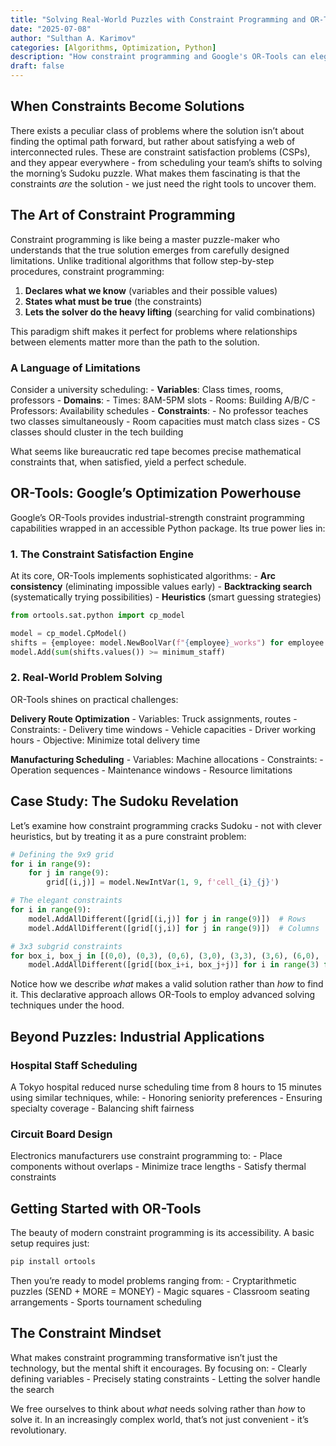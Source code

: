 ```yaml
---
title: "Solving Real-World Puzzles with Constraint Programming and OR-Tools"
date: "2025-07-08"
author: "Sulthan A. Karimov"
categories: [Algorithms, Optimization, Python]
description: "How constraint programming and Google's OR-Tools can elegantly solve complex scheduling, routing, and logic problems."
draft: false
---
```


::: {.content-visible unless-meta="draft"}

# When Constraints Become Solutions

There exists a peculiar class of problems where the solution isn't about finding the optimal path forward, but rather about satisfying a web of interconnected rules. These are constraint satisfaction problems (CSPs), and they appear everywhere - from scheduling your team's shifts to solving the morning's Sudoku puzzle. What makes them fascinating is that the constraints _are_ the solution - we just need the right tools to uncover them.

## The Art of Constraint Programming

Constraint programming is like being a master puzzle-maker who understands that the true solution emerges from carefully designed limitations. Unlike traditional algorithms that follow step-by-step procedures, constraint programming:

1. **Declares what we know** (variables and their possible values)
2. **States what must be true** (the constraints)
3. **Lets the solver do the heavy lifting** (searching for valid combinations)

This paradigm shift makes it perfect for problems where relationships between elements matter more than the path to the solution.

### A Language of Limitations

Consider a university scheduling:
- **Variables**: Class times, rooms, professors
- **Domains**: 
  - Times: 8AM-5PM slots 
  - Rooms: Building A/B/C
  - Professors: Availability schedules
- **Constraints**:
  - No professor teaches two classes simultaneously
  - Room capacities must match class sizes
  - CS classes should cluster in the tech building

What seems like bureaucratic red tape becomes precise mathematical constraints that, when satisfied, yield a perfect schedule.

## OR-Tools: Google's Optimization Powerhouse

Google's OR-Tools provides industrial-strength constraint programming capabilities wrapped in an accessible Python package. Its true power lies in:

### 1. The Constraint Satisfaction Engine
At its core, OR-Tools implements sophisticated algorithms:
- **Arc consistency** (eliminating impossible values early)
- **Backtracking search** (systematically trying possibilities)
- **Heuristics** (smart guessing strategies)

```python
from ortools.sat.python import cp_model

model = cp_model.CpModel()
shifts = {employee: model.NewBoolVar(f"{employee}_works") for employee in employees}
model.Add(sum(shifts.values()) >= minimum_staff)
```

### 2. Real-World Problem Solving
OR-Tools shines on practical challenges:

**Delivery Route Optimization**
- Variables: Truck assignments, routes
- Constraints: 
  - Delivery time windows
  - Vehicle capacities
  - Driver working hours
- Objective: Minimize total delivery time

**Manufacturing Scheduling**
- Variables: Machine allocations
- Constraints:
  - Operation sequences
  - Maintenance windows
  - Resource limitations

## Case Study: The Sudoku Revelation

Let's examine how constraint programming cracks Sudoku - not with clever heuristics, but by treating it as a pure constraint problem:

```python
# Defining the 9x9 grid
for i in range(9):
    for j in range(9):
        grid[(i,j)] = model.NewIntVar(1, 9, f'cell_{i}_{j}')

# The elegant constraints
for i in range(9):
    model.AddAllDifferent([grid[(i,j)] for j in range(9)])  # Rows
    model.AddAllDifferent([grid[(j,i)] for j in range(9)])  # Columns

# 3x3 subgrid constraints
for box_i, box_j in [(0,0), (0,3), (0,6), (3,0), (3,3), (3,6), (6,0), (6,3), (6,6)]:
    model.AddAllDifferent([grid[(box_i+i, box_j+j)] for i in range(3) for j in range(3)])
```

Notice how we describe _what_ makes a valid solution rather than _how_ to find it. This declarative approach allows OR-Tools to employ advanced solving techniques under the hood.

## Beyond Puzzles: Industrial Applications

### Hospital Staff Scheduling
A Tokyo hospital reduced nurse scheduling time from 8 hours to 15 minutes using similar techniques, while:
- Honoring seniority preferences
- Ensuring specialty coverage
- Balancing shift fairness

### Circuit Board Design
Electronics manufacturers use constraint programming to:
- Place components without overlaps
- Minimize trace lengths
- Satisfy thermal constraints

## Getting Started with OR-Tools

The beauty of modern constraint programming is its accessibility. A basic setup requires just:

```bash
pip install ortools
```

Then you're ready to model problems ranging from:
- Cryptarithmetic puzzles (SEND + MORE = MONEY)
- Magic squares
- Classroom seating arrangements
- Sports tournament scheduling

## The Constraint Mindset

What makes constraint programming transformative isn't just the technology, but the mental shift it encourages. By focusing on:
- Clearly defining variables
- Precisely stating constraints
- Letting the solver handle the search

We free ourselves to think about _what_ needs solving rather than _how_ to solve it. In an increasingly complex world, that's not just convenient - it's revolutionary.

:::
